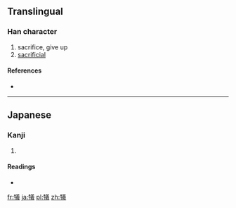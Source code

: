 {{also|犧}}
==Translingual==

===Han character===
{{Han char|rn=93|rad=牛|as=13|sn=17|four=|canj=竹手廿土戈 (HQTGI)}}

# sacrifice, give up
# [[sacrificial]]

====References====
* {{Han ref|kx=0704.321|dkj=20190|dj=1117.170|hdz=31820.221|uh=72A0|ud=29344}}

----

==Japanese==

===Kanji===
{{ja-kanji|grade=c|rs=牛13}}

# {{defn|Japanese}}

====Readings====
* {{ja-readings|on=[[ぎ]] (gi), [[き]] (ki)|kun=[[いけにえ]] (ikenie)}}

[[fr:犠]]
[[ja:犠]]
[[pl:犠]]
[[zh:犠]]